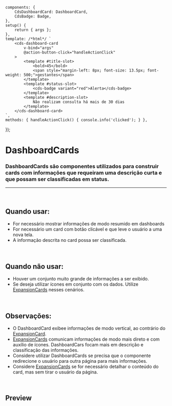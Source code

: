 
<Meta of={DashboardCardStories} />

	components: {
		CdsDashboardCard: DashboardCard,
		CdsBadge: Badge,
	},
	setup() {
		return { args };
	},
	template: /*html*/ `
		<cds-dashboard-card
			v-bind="args"
			@action-button-click="handleActionClick"
		>
			<template #title-slot>
				<bold>45</bold>
				<span style="margin-left: 8px; font-size: 13.5px; font-weight: 500;">gestantes</span>
			</template>
			<template #status-slot>
				<cds-badge variant="red">Alerta</cds-badge>
			</template>
			<template #description-slot>
				Não realizam consulta há mais de 30 dias
			</template>
		</cds-dashboard-card>
	`,
	methods: { handleActionClick() { console.info('clicked'); } },
});

# DashboardCards

### DashboardCards são componentes utilizados para construir cards com informações que requeiram uma descrição curta e que possam ser classificadas em status.

***

<br />

## Quando usar:

* For necessário mostrar informações de modo resumido em dashboards
* For necessário um card com botão clicável e que leve o usuário a uma nova tela.
* A informação descrita no card possa ser classificada.

<br />

## Quando não usar:

* Houver um conjunto muito grande de informações a ser exibido.
* Se deseja utilizar ícones em conjunto com os dados. Utilize <a href="https://sysvale.github.io/cuida/?path=/docs/componentes-containers-expansioncard--expansion-card">ExpansionCards</a> nesses cenários.

<br />

## Observações:

* O DashboardCard exibee informações de modo vertical, ao contrário do <a href="https://sysvale.github.io/cuida/?path=/docs/componentes-containers-expansioncard--expansion-card">ExpansionCard</a>.
* <a href="https://sysvale.github.io/cuida/?path=/docs/componentes-containers-expansioncard--expansion-card">ExpansionCards</a> comunicam informações de modo mais direto e com auxílio de ícones. DashboardCars focam mais em descrição e classificação das informações.
* Considere utilizar DashboardCards se precisa que o componente redirecione o usuário para outra página para mais informações.
* Considere <a href="https://sysvale.github.io/cuida/?path=/docs/componentes-containers-expansioncard--expansion-card">ExpansionCards</a> se for necessário detalhar o conteúdo do card, mas sem tirar o usuário da página.

<br />

## Preview

<Canvas>
  <Story of={DashboardCardStories.DashboardCard} />
</Canvas>

<Controls />
